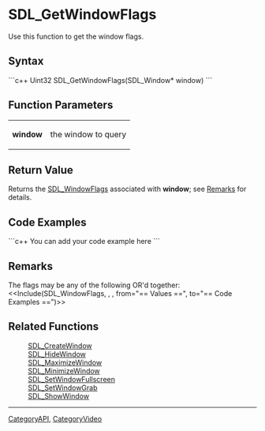 <!-- pragma section-numbers off -->
<!-- pragma disable-camelcase -->

= SDL_GetWindowFlags =
Use this function to get the window flags.


== Syntax ==
```c++
Uint32 SDL_GetWindowFlags(SDL_Window* window)
```

== Function Parameters ==
{|
|'''window'''
|the window to query
|}

== Return Value ==
Returns the [[SDL_WindowFlags]] associated with '''window'''; see [[#Remarks|Remarks]] for details.

== Code Examples ==
```c++
You can add your code example here
```

== Remarks ==
The flags may be any of the following OR'd together:
<<Include(SDL_WindowFlags, , , from="== Values ==", to="== Code Examples ==")>>

== Related Functions ==
:[[SDL_CreateWindow]]
:[[SDL_HideWindow]]
:[[SDL_MaximizeWindow]]
:[[SDL_MinimizeWindow]]
:[[SDL_SetWindowFullscreen]]
:[[SDL_SetWindowGrab]]
:[[SDL_ShowWindow]]

----
[[CategoryAPI]], [[CategoryVideo]]
